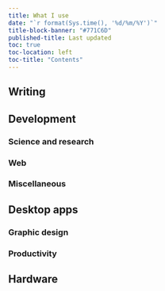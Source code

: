 ```yaml
---
title: What I use
date: "`r format(Sys.time(), '%d/%m/%Y')`"
title-block-banner: "#771C6D"
published-title: Last updated
toc: true
toc-location: left
toc-title: "Contents"
---
```


## Writing

## Development

### Science and research

### Web

### Miscellaneous

## Desktop apps

### Graphic design

### Productivity

## Hardware
